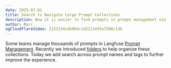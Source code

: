 ```yaml
---
date: 2025-07-01
title: Search to Navigate Large Prompt Collections
description: Now it is easier to find prompts in prompt management via the new search bar
author: Marc
ogCloudflareVideo: 2153234cdb9b6c1d2212e55e7208c1db
---
```



<ChangelogHeader />

Some teams manage thousands of prompts in Langfuse [Prompt Management](/docs/prompts/get-started). Recently we introduced [folders](/docs/prompts/get-started#folders) to help organize these collections. Today we add search across prompt names and tags to further improve the experience.
